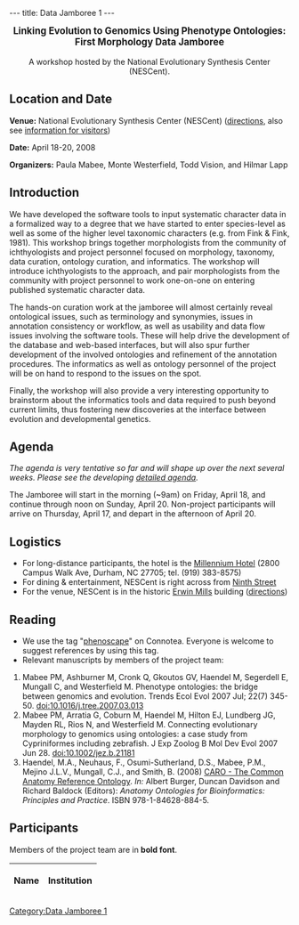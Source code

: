 ---
title: Data Jamboree 1
---

<center><big>'''Linking Evolution to Genomics Using Phenotype Ontologies:'''<br/>'''First Morphology Data Jamboree'''</big><br/><br/>A workshop hosted by the National Evolutionary Synthesis Center (NESCent).</center>

==Location and Date==

'''Venue:''' National Evolutionary Synthesis Center (NESCent) (<span class="plainlinks">[http://www.nescent.org/about/directions.php directions]</span>, also see <span class="plainlinks">[http://www.nescent.org/about/information.php information for visitors]</span>)

'''Date:''' April 18-20, 2008 

'''Organizers:''' Paula Mabee, Monte Westerfield, Todd Vision, and Hilmar Lapp

==Introduction==

We have developed the software tools to input systematic character data in a formalized way to a degree that we have started to enter species-level as well as some of the higher level taxonomic characters (e.g. from Fink & Fink, 1981). This workshop brings together morphologists from the community of ichthyologists and project personnel focused on morphology, taxonomy, data curation, ontology curation, and informatics. The workshop will introduce ichthyologists to the approach, and pair morphologists from the community with project personnel to work one-on-one on entering published systematic character data.

The hands-on curation work at the jamboree will almost certainly reveal ontological issues, such as terminology and synonymies, issues in annotation consistency or workflow, as well as usability and data flow issues involving the software tools. These will help drive the development of the database and web-based interfaces, but will also spur further development of the involved ontologies and refinement of the annotation procedures. The informatics as well as ontology personnel of the project will be on hand to respond to the issues on the spot.  

Finally, the workshop will also provide a very interesting opportunity to brainstorm about the informatics tools and data required to push beyond current limits, thus fostering new discoveries at the interface between evolution and developmental genetics.    

==Agenda==

''The agenda is very tentative so far and will shape up over the next several weeks. Please see the developing [[Data Jamboree 1 Agenda|detailed agenda]].''
 
The Jamboree will start in the morning (~9am) on Friday, April 18, and continue through noon on Sunday, April 20. Non-project participants will arrive on Thursday, April 17, and depart in the afternoon of April 20.

==Logistics==

* For long-distance participants, the hotel is the [http://www.millenniumhotels.com/MCIL.nsf/LU_HOTELDOC/113$$HotelDescription?OpenDocument Millennium Hotel] (2800 Campus Walk Ave, Durham, NC  27705; tel. (919) 383-8575)
* For dining & entertainment, NESCent is right across from [http://www.ninthst.com/ Ninth Street]
* For the venue, NESCent is in the historic [http://www.owdna.org/mill.htm Erwin Mills] building (<span class="plainlinks">[http://www.nescent.org/about/directions.php directions]</span>)

==Reading==

* We use the tag "<span class="plainlinks">[http://www.connotea.org/tag/phenoscape phenoscape]</span>" on Connotea. Everyone is welcome to suggest references by using this tag.
* Relevant manuscripts by members of the project team: 
# Mabee PM, Ashburner M, Cronk Q, Gkoutos GV, Haendel M, Segerdell E, Mungall C, and Westerfield M. Phenotype ontologies: the bridge between genomics and evolution. Trends Ecol Evol 2007 Jul; 22(7) 345-50. [http://dx.doi.org/10.1016/j.tree.2007.03.013 doi:10.1016/j.tree.2007.03.013] 
# Mabee PM, Arratia G, Coburn M, Haendel M, Hilton EJ, Lundberg JG, Mayden RL, Rios N, and Westerfield M. Connecting evolutionary morphology to genomics using ontologies: a case study from Cypriniformes including zebrafish. J Exp Zoolog B Mol Dev Evol 2007 Jun 28. [http://dx.doi.org/10.1002/jez.b.21181 doi:10.1002/jez.b.21181]
# Haendel, M.A., Neuhaus, F., Osumi-Sutherland, D.S., Mabee, P.M., Mejino J.L.V., Mungall, C.J., and Smith, B. (2008) [[Media:Caroreprint.pdf|CARO - The Common Anatomy Reference Ontology]]. ''In:'' Albert Burger, Duncan Davidson and Richard Baldock (Editors): ''Anatomy Ontologies for Bioinformatics: Principles and Practice''. ISBN 978-1-84628-884-5.

==Participants==

Members of the project team are in '''bold font'''.

{| border="1" cellpadding="3" cellspacing="0"
|-
! Name !! Institution
{{EventParticipant|Balhoff|Jim|balhoff%40nescent%2eorg|NESCent|'''}}
{{EventParticipant|Bemis|Willy|web24%40cornell%2eedu|Cornell University|}}
{{EventParticipant|Coburn|Miles|coburn%40jcu%2eedu|John Carroll University|}}
{{EventParticipant|Dahdul|Wasila|dahdul%40acnatsci%2eorg|Department of Ichthyology, Academy of Natural Sciences|'''}}
{{EventParticipant|Kothari|Cartik|cartik73%40yahoo%2ecom|University of British Columbia|'''}}
{{EventParticipant|Lapp|Hilmar|hlapp%40nescent%2eorg|NESCent|'''}}
{{EventParticipant|Lundberg|John|lundberg%40acnatsci%2eorg |Department of Ichthyology, Academy of Natural Sciences|'''}}
{{EventParticipant|Mabee|Paula|pmabee%40usd%2eedu|University of South Dakota|'''}}
{{EventParticipant|Midford|Peter|petermidford%40yahoo%2ecom|Dept. of Ecology and Evolutionary Biology, University of Kansas|'''}}
{{EventParticipant|de Pinna|M&aacute;rio|pinna%40ib%2eusp%2ebr|Universidade de S&atilde;o Paulo|}}
{{EventParticipant|Ringwald|Martin|ringwald%40informatics%2ejax%2eorg|The Jackson Laboratory|}}
{{EventParticipant|Sidlauskas|Brian|bl16%40duke%2eedu|NESCent|}}
{{EventParticipant|Vari|Rich|varir%40si%2eedu|Smithsonian Institution|}}
{{EventParticipant|Vision|Todd|tjv%40bio%2eunc%2eedu|NESCent, and Department of Biology, University of North Carolina at Chapel Hill|'''}}
{{EventParticipant|Washington|Nicole|NLwashington%40lbl%2egov|Lawrence Berkeley National Lab|}}
{{EventParticipant|Westerfield|Monte|monte%40uoneuro%2euoregon%2eedu|Zebrafish Information Network (ZFIN) and Institute of Neuroscience, University of Oregon|'''}}
|}

[[Category:Data Jamboree 1]]